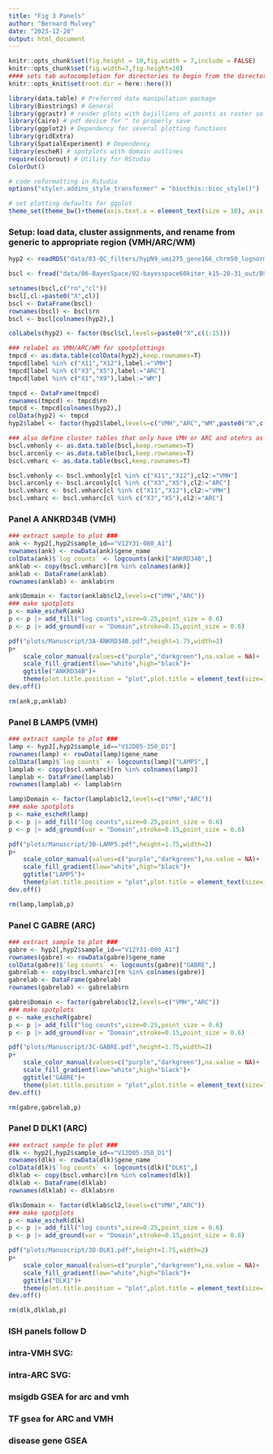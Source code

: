 ```yaml
---
title: "Fig 3 Panels"
author: "Bernard Mulvey"
date: "2023-12-20"
output: html_document
---
```


```r
knitr::opts_chunk$set(fig.height = 10,fig.width = 7,include = FALSE)
knitr::opts_chunk$set(fig.width=7,fig.height=10)
#### sets tab autocompletion for directories to begin from the directory containing the .Rproj session, instead of the script's directory if different
knitr::opts_knit$set(root.dir = here::here())

library(data.table) # Preferred data manipulation package
library(Biostrings) # General
library(ggrastr) # render plots with bajillions of points as raster so they can be manipulated in eg Illustrator
library(Cairo) # pdf device for ^ to properly save
library(ggplot2) # Dependency for several plotting functions
library(gridExtra)
library(SpatialExperiment) # Dependency
library(escheR) # spotplots with domain outlines
require(colorout) # Utility for RStudio
ColorOut() 

# code reformatting in Rstudio
options("styler.addins_style_transformer" = "biocthis::bioc_style()") 

# set plotting defaults for ggplot
theme_set(theme_bw()+theme(axis.text.x = element_text(size = 10), axis.title.x = element_text(size = 11), axis.text.y = element_text(size = 10), axis.title.y = element_text(size =11), plot.title = element_text(size = 12,hjust=0.5), strip.text = element_text(size=18), legend.text = element_text(size=9), legend.title = element_text(size=10,hjust=0.5)))
```

### Setup: load data, cluster assignments, and rename from generic to appropriate region (VMH/ARC/WM)
```r
hyp2 <- readRDS("data/03-QC_filters/hypN9_umi275_gene166_chrm50_lognorm_111723.RDS")

bscl <- fread("data/06-BayesSpace/02-bayesspace60kiter_k15-20-31_out/BSpace_k15_HARMONYlmbna_nnsvg10.txt")

setnames(bscl,c("rn","cl"))
bscl[,cl:=paste0("X",cl)]
bscl <- DataFrame(bscl)
rownames(bscl) <- bscl$rn
bscl <- bscl[colnames(hyp2),]

colLabels(hyp2) <- factor(bscl$cl,levels=paste0("X",c(1:15)))

### relabel as VMH/ARC/WM for spotplottings
tmpcd <- as.data.table(colData(hyp2),keep.rownames=T)
tmpcd[label %in% c("X11","X12"),label:="VMH"]
tmpcd[label %in% c("X3","X5"),label:="ARC"]
tmpcd[label %in% c("X1","X9"),label:="WM"]

tmpcd <- DataFrame(tmpcd)
rownames(tmpcd) <- tmpcd$rn
tmpcd <- tmpcd[colnames(hyp2),]
colData(hyp2) <- tmpcd
hyp2$label <- factor(hyp2$label,levels=c("VMH","ARC","WM",paste0("X",c(2,4,6:8,10,13:15))))

### also define cluster tables that only have VMH or ARC and otehrs as NA for escher plotting outlines specific to VMH/ARC
bscl.vmhonly <- as.data.table(bscl,keep.rownames=T)
bscl.arconly <- as.data.table(bscl,keep.rownames=T)
bscl.vmharc <- as.data.table(bscl,keep.rownames=T)

bscl.vmhonly <- bscl.vmhonly[cl %in% c("X11","X12"),cl2:="VMH"]
bscl.arconly <- bscl.arconly[cl %in% c("X3","X5"),cl2:="ARC"]
bscl.vmharc <- bscl.vmharc[cl %in% c("X11","X12"),cl2:="VMH"]
bscl.vmharc <- bscl.vmharc[cl %in% c("X3","X5"),cl2:="ARC"]

```

### Panel A ANKRD34B (VMH) ###
```r
### extract sample to plot ###
ank <- hyp2[,hyp2$sample_id=="V12Y31-080_A1"]
rownames(ank) <- rowData(ank)$gene_name
colData(ank)$`log counts` <- logcounts(ank)["ANKRD34B",]
anklab <- copy(bscl.vmharc)[rn %in% colnames(ank)]
anklab <- DataFrame(anklab)
rownames(anklab) <- anklab$rn

ank$Domain <- factor(anklab$cl2,levels=c("VMH","ARC"))
### make spotplots
p <- make_escheR(ank)
p <- p |> add_fill("log counts",size=0.25,point_size = 0.6)
p <- p |> add_ground(var = "Domain",stroke=0.15,point_size = 0.6)

pdf("plots/Manuscript/3A-ANKRD34B.pdf",height=1.75,width=2)
p+
    scale_color_manual(values=c("purple","darkgreen"),na.value = NA)+
    scale_fill_gradient(low="white",high="black")+
    ggtitle("ANKRD34B")+
    theme(plot.title.position = "plot",plot.title = element_text(size=10,hjust=0.5),legend.text = element_text(size=8),legend.key.size = unit(0.125,"in"),legend.title=element_text(size=9),plot.margin = margin(-0.3,0,-0.1,0,unit = "in"))
dev.off()

rm(ank,p,anklab)
```


### Panel B LAMP5 (VMH) ###
```r
### extract sample to plot ###
lamp <- hyp2[,hyp2$sample_id=="V12D05-350_D1"]
rownames(lamp) <- rowData(lamp)$gene_name
colData(lamp)$`log counts` <- logcounts(lamp)["LAMP5",]
lamplab <- copy(bscl.vmharc)[rn %in% colnames(lamp)]
lamplab <- DataFrame(lamplab)
rownames(lamplab) <- lamplab$rn

lamp$Domain <- factor(lamplab$cl2,levels=c("VMH","ARC"))
### make spotplots
p <- make_escheR(lamp)
p <- p |> add_fill("log counts",size=0.25,point_size = 0.6)
p <- p |> add_ground(var = "Domain",stroke=0.15,point_size = 0.6)

pdf("plots/Manuscript/3B-LAMP5.pdf",height=1.75,width=2)
p+
    scale_color_manual(values=c("purple","darkgreen"),na.value = NA)+
    scale_fill_gradient(low="white",high="black")+
    ggtitle("LAMP5")+
    theme(plot.title.position = "plot",plot.title = element_text(size=10,hjust=0.5),legend.text = element_text(size=8),legend.key.size = unit(0.125,"in"),legend.title=element_text(size=9),plot.margin = margin(-0.3,0,-0.1,0,unit = "in"))
dev.off()

rm(lamp,lamplab,p)
```

### Panel C GABRE (ARC) ###
```r
### extract sample to plot ###
gabre <- hyp2[,hyp2$sample_id=="V12Y31-080_A1"]
rownames(gabre) <- rowData(gabre)$gene_name
colData(gabre)$`log counts` <- logcounts(gabre)["GABRE",]
gabrelab <- copy(bscl.vmharc)[rn %in% colnames(gabre)]
gabrelab <- DataFrame(gabrelab)
rownames(gabrelab) <- gabrelab$rn

gabre$Domain <- factor(gabrelab$cl2,levels=c("VMH","ARC"))
### make spotplots
p <- make_escheR(gabre)
p <- p |> add_fill("log counts",size=0.25,point_size = 0.6)
p <- p |> add_ground(var = "Domain",stroke=0.15,point_size = 0.6)

pdf("plots/Manuscript/3C-GABRE.pdf",height=1.75,width=2)
p+
    scale_color_manual(values=c("purple","darkgreen"),na.value = NA)+
    scale_fill_gradient(low="white",high="black")+
    ggtitle("GABRE")+
    theme(plot.title.position = "plot",plot.title = element_text(size=10,hjust=0.5),legend.text = element_text(size=8),legend.key.size = unit(0.125,"in"),legend.title=element_text(size=9),plot.margin = margin(-0.3,0,-0.1,0,unit = "in"))
dev.off()

rm(gabre,gabrelab,p)
```


### Panel D DLK1 (ARC) ###
```r
### extract sample to plot ###
dlk <- hyp2[,hyp2$sample_id=="V12D05-350_D1"]
rownames(dlk) <- rowData(dlk)$gene_name
colData(dlk)$`log counts` <- logcounts(dlk)["DLK1",]
dlklab <- copy(bscl.vmharc)[rn %in% colnames(dlk)]
dlklab <- DataFrame(dlklab)
rownames(dlklab) <- dlklab$rn

dlk$Domain <- factor(dlklab$cl2,levels=c("VMH","ARC"))
### make spotplots
p <- make_escheR(dlk)
p <- p |> add_fill("log counts",size=0.25,point_size = 0.6)
p <- p |> add_ground(var = "Domain",stroke=0.15,point_size = 0.6)

pdf("plots/Manuscript/3D-DLK1.pdf",height=1.75,width=2)
p+
    scale_color_manual(values=c("purple","darkgreen"),na.value = NA)+
    scale_fill_gradient(low="white",high="black")+
    ggtitle("DLK1")+
    theme(plot.title.position = "plot",plot.title = element_text(size=10,hjust=0.5),legend.text = element_text(size=8),legend.key.size = unit(0.125,"in"),legend.title=element_text(size=9),plot.margin = margin(-0.3,0,-0.1,0,unit = "in"))
dev.off()

rm(dlk,dlklab,p)
```

### ISH panels follow D ###
###########################

### intra-VMH SVG: ###
### intra-ARC SVG: ### 

### msigdb GSEA for arc and vmh ###

### TF gsea for ARC and VMH ###

### disease gene GSEA ###
